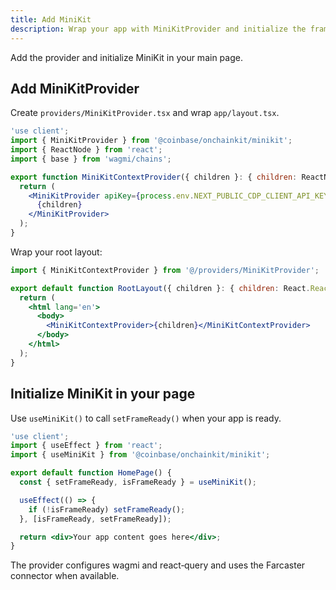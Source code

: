 ```yaml
---
title: Add MiniKit
description: Wrap your app with MiniKitProvider and initialize the frame
---
```


Add the provider and initialize MiniKit in your main page.

## Add MiniKitProvider

Create `providers/MiniKitProvider.tsx` and wrap `app/layout.tsx`.

```jsx providers/MiniKitProvider.tsx
'use client';
import { MiniKitProvider } from '@coinbase/onchainkit/minikit';
import { ReactNode } from 'react';
import { base } from 'wagmi/chains';

export function MiniKitContextProvider({ children }: { children: ReactNode }) {
  return (
    <MiniKitProvider apiKey={process.env.NEXT_PUBLIC_CDP_CLIENT_API_KEY} chain={base}>
      {children}
    </MiniKitProvider>
  );
}
```

Wrap your root layout:

```jsx app/layout.tsx
import { MiniKitContextProvider } from '@/providers/MiniKitProvider';

export default function RootLayout({ children }: { children: React.ReactNode }) {
  return (
    <html lang='en'>
      <body>
        <MiniKitContextProvider>{children}</MiniKitContextProvider>
      </body>
    </html>
  );
}
```

## Initialize MiniKit in your page

Use `useMiniKit()` to call `setFrameReady()` when your app is ready.

```jsx app/page.tsx
'use client';
import { useEffect } from 'react';
import { useMiniKit } from '@coinbase/onchainkit/minikit';

export default function HomePage() {
  const { setFrameReady, isFrameReady } = useMiniKit();

  useEffect(() => {
    if (!isFrameReady) setFrameReady();
  }, [isFrameReady, setFrameReady]);

  return <div>Your app content goes here</div>;
}
```

<Tip>
The provider configures wagmi and react‑query and uses the Farcaster connector when available.
</Tip>



